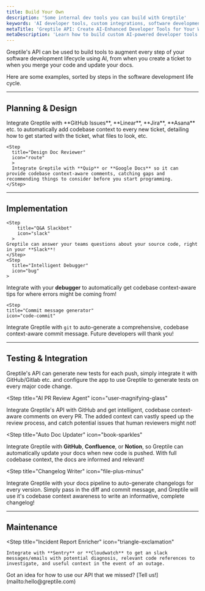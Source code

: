```yaml
---
title: Build Your Own
description: 'Some internal dev tools you can build with Greptile'
keywords: 'AI developer tools, custom integrations, software development lifecycle, code analysis, automated workflows, developer productivity'
metaTitle: 'Greptile API: Create AI-Enhanced Developer Tools for Your Workflow'
metaDescription: 'Learn how to build custom AI-powered developer tools using Greptile API. Enhance planning, implementation, testing, and maintenance stages of your software development lifecycle.'
---
```


Greptile's API can be used to build tools to augment every step of your software development lifecycle using AI, from when you create a ticket to when you merge your code and update your docs. 

Here are some examples, sorted by steps in the software development life cycle. 

---

## Planning & Design
<Steps cols={2}>
  <Step
    title="Task Enricher"
    icon="list-check"
    >
    Integrate Greptile with **GitHub Issues**, **Linear**, **Jira**, **Asana** etc. to automatically add codebase context to every new ticket, detailing how to get started with the ticket, what files to look, etc. 
  </Step>

    <Step
      title="Design Doc Reviewer"
      icon="route"
      >
      Integrate Greptile with **Quip** or **Google Docs** so it can provide codebase context-aware comments, catching gaps and recommending things to consider before you start programming. 
    </Step>

</Steps>

---

## Implementation

<Steps cols={2}>

    <Step
        title="Q&A Slackbot"
        icon="slack"
      >
    Greptile can answer your teams questions about your source code, right in your **Slack**!
    </Step>
    <Step
      title="Intelligent Debugger"
      icon="bug"
    >
  Integrate with your **debugger** to automatically get codebase context-aware tips for where errors might be coming from! 
    </Step>

    <Step
    title="Commit message generator"
    icon="code-commit"
  >
  Integrate Greptile with `git` to auto-generate a comprehensive, codebase context-aware commit message. Future developers will thank you!
  </Step>

</Steps>

---

## Testing & Integration
<Steps cols={2}>
  <Step
    title="Test Writer"
    icon="vial-circle-check"
    >
    Greptile's API can generate new tests for each push, simply integrate it with GitHub/Gitlab etc. and configure the app to use Greptile to generate tests on every major code change. 
</Step>

  <Step
    title="AI PR Review Agent"
    icon="user-magnifying-glass"
  >
  Integrate Greptile's API with GitHub and get intelligent, codebase context-aware comments on every PR. The added context can vastly speed up the review process, and catch potential issues that human reviewers might not!
  </Step>

<Step
    title="Auto Doc Updater"
    icon="book-sparkles"
  >
  Integrate Greptile with **GitHub**, **Confluence**, or **Notion**, so Greptile can automatically update your docs when new code is pushed. With full codebase context, the docs are informed and relevant!
  </Step>

  <Step
    title="Changelog Writer"
    icon="file-plus-minus"
  >
  Integrate Greptile with your docs pipeline to auto-generate changelogs for every version. Simply pass in the diff and commit message, and Greptile will use it's codebase context awareness to write an informative, complete changelog!
  </Step>
</Steps>

---

## Maintenance

<Steps cols={2}>

  <Step
    title="Incident Report Enricher"
    icon="triangle-exclamation"
  >
    Integrate with **Sentry** or **Cloudwatch** to get an slack messages/emails with potential diagnosis, relevant code references to investigate, and useful context in the event of an outage. 
  </Step>

</Steps>
  Got an idea for how to use our API that we missed? [Tell us!](mailto:hello@greptile.com)